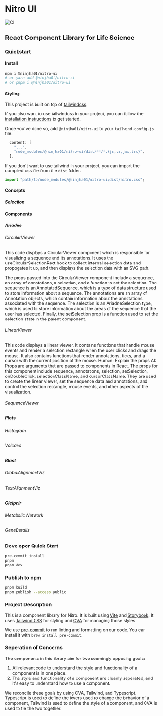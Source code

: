 
<Meta title="Introduction/Hello" />

# Nitro UI

![CI](https://github.com/nitro-bio/nitro-ui/actions/workflows/main.yml/badge.svg)

## React Component Library for Life Science

### Quickstart

#### Install

```bash
npm i @ninjha01/nitro-ui 
# or yarn add @ninjha01/nitro-ui
# or pnpm i @ninjha01/nitro-ui
```

#### Styling

This project is built on top of [tailwindcss](https://tailwindcss.com/).

If you also want to use tailwindcss in your project, you can follow the [installation instructions](https://tailwindcss.com/docs/installation) to get started.

Once you've done so, add `@ninjha01/nitro-ui` to your `tailwind.config.js` file:

```js
  content: [
    "...",
    "node_modules/@ninjha01/nitro-ui/dist/**/*.{js,ts,jsx,tsx}",
  ],
```

If you don't want to use tailwind in your project, you can import the compiled css file from the `dist` folder.

```js
import "path/to/node_modules/@ninjha01/nitro-ui/dist/nitro.css";
```

#### Concepts

##### Selection

#### Components

##### Ariadne

###### CircularViewer

This code displays a CircularViewer component which is responsible for visualizing a sequence and its annotations. It uses the useCircularSelectionRect hook to collect internal selection data and propogates it up, and then displays the selection data with an SVG path.

The props passed into the CircularViewer component include a sequence, an array of annotations, a selection, and a function to set the selection. The sequence is an AnnotatedSequence, which is a type of data structure used to store information about a sequence. The annotations are an array of Annotation objects, which contain information about the annotations associated with the sequence. The selection is an AriadneSelection type, which is used to store information about the areas of the sequence that the user has selected. Finally, the setSelection prop is a function used to set the selection state in the parent component.

###### LinearViewer

This code displays a linear viewer. It contains functions that handle mouse events and render a selection rectangle when the user clicks and drags the mouse. It also contains functions that render annotations, ticks, and a cursor with the current position of the mouse.
Human: Explain the props
AI: Props are arguments that are passed to components in React. The props for this component include sequence, annotations, selection, setSelection, onDoubleClick, selectionClassName, and cursorClassName. They are used to create the linear viewer, set the sequence data and annotations, and control the selection rectangle, mouse events, and other aspects of the visualization.

###### SequenceViewer

##### Plots

###### Histogram

###### Volcano

##### Blast

###### GlobalAlignmentViz

###### TextAlignmentViz

##### Gleipnir

###### Metabolic Network

###### GeneDetails

### Developer Quick Start

```bash
pre-commit install
pnpm
pnpm dev
```

### Publish to npm

```bash
pnpm build
pnpm publish --access public
```

### Project Description

This is a component library for Nitro. It is built using [Vite](https://vitejs.dev/) and [Storybook](https://storybook.js.org/). It uses [Tailwind CSS](https://tailwindcss.com/) for styling and [CVA](https://github.com/joe-bell/cva) for managing those styles.

We use [pre-commit](https://pre-commit.com/) to run linting and formatting on our code. You can install it with `brew install pre-commit`.

### Seperation of Concerns

The components in this library aim for two seemingly opposing goals:

1. All relevant code to understand the style and functionality of a component is in one place.
2. The style and functionality of a component are cleanly seperated, and it's easy to understand how to use a component.

We reconcile these goals by using CVA, Tailwind, and Typescript. Typescript is used to define the levers used to change the behavior of a component, Tailwind is used to define the style of a component, and CVA is used to tie the two together.
